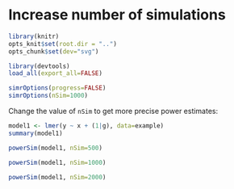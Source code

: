 Increase number of simulations
========================================================

```r
library(knitr)
opts_knit$set(root.dir = "..")
opts_chunk$set(dev="svg")
```

```r
library(devtools)
load_all(export_all=FALSE)
```

```r
simrOptions(progress=FALSE)
simrOptions(nSim=1000)
```

Change the value of `nSim` to get more precise power estimates:

```r
model1 <- lmer(y ~ x + (1|g), data=example)
summary(model1)

powerSim(model1, nSim=500)

powerSim(model1, nSim=1000)

powerSim(model1, nSim=2000)
```
